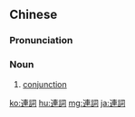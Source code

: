 {{also|连词}}
==Chinese==
{{zh-forms|s=连词|alt=聯詞-less common}}

===Pronunciation===
{{zh-pron
|m=liáncí
|c=lin4 ci4
|cat=n
}}

===Noun===
{{zh-noun}}

# {{lb|zh|grammar}} [[conjunction]]

[[ko:連詞]]
[[hu:連詞]]
[[mg:連詞]]
[[ja:連詞]]
